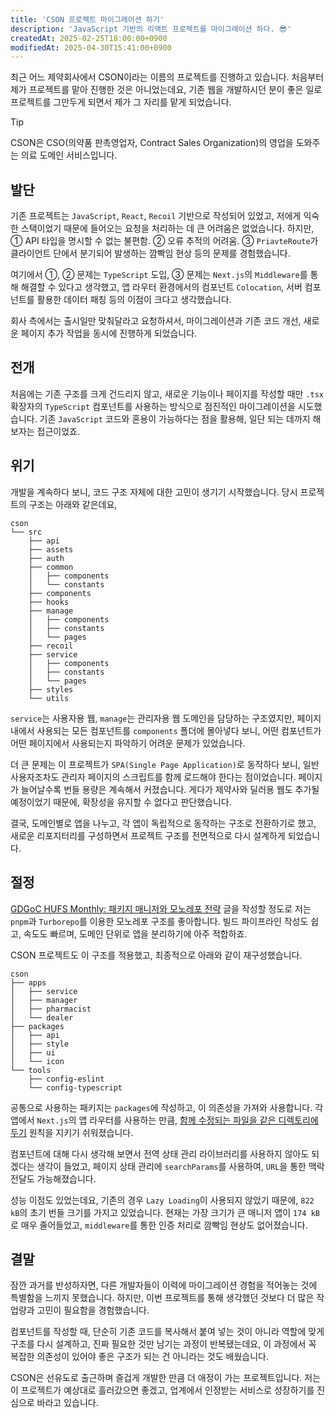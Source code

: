 ```yaml
---
title: 'CSON 프로젝트 마이그레이션 하기'
description: 'JavaScript 기반의 리액트 프로젝트를 마이그레이션 하다. 😎'
createdAt: 2025-02-25T18:00:00+0900
modifiedAt: 2025-04-30T15:41:00+0900
---
```


최근 어느 제약회사에서 CSON이라는 이름의 프로젝트를 진행하고 있습니다. 처음부터 제가 프로젝트를 맡아 진행한 것은 아니었는데요, 기존 웹을 개발하시던 분이 좋은 일로 프로젝트를 그만두게 되면서 제가 그 자리를 맡게 되었습니다.

> [!TIP]
> CSON은 CSO(의약품 판촉영업자, Contract Sales Organization)의 영업을 도와주는 의료 도메인 서비스입니다.

## 발단

기존 프로젝트는 `JavaScript`, `React`, `Recoil` 기반으로 작성되어 있었고, 저에게 익숙한 스택이었기 때문에 들어오는 요청을 처리하는 데 큰 어려움은 없었습니다. 하지만, ① API 타입을 명시할 수 없는 불편함. ② 오류 추적의 어려움. ③ `PriavteRoute`가 클라이언트 단에서 분기되어 발생하는 깜빡임 현상 등의 문제를 경험했습니다.

여기에서 ①, ② 문제는 `TypeScript` 도입, ③ 문제는 `Next.js`의 `Middleware`를 통해 해결할 수 있다고 생각했고, 앱 라우터 환경에서의 컴포넌트 `Colocation`, 서버 컴포넌트를 활용한 데이터 패칭 등의 이점이 크다고 생각했습니다.

회사 측에서는 출시일만 맞춰달라고 요청하셔서, 마이그레이션과 기존 코드 개선, 새로운 페이지 추가 작업을 동시에 진행하게 되었습니다.


## 전개

처음에는 기존 구조를 크게 건드리지 않고, 새로운 기능이나 페이지를 작성할 때만 `.tsx` 확장자의 `TypeScript` 컴포넌트를 사용하는 방식으로 점진적인 마이그레이션을 시도했습니다. 기존 `JavaScript` 코드와 혼용이 가능하다는 점을 활용해, 일단 되는 데까지 해보자는 접근이었죠.

## 위기

개발을 계속하다 보니, 코드 구조 자체에 대한 고민이 생기기 시작했습니다. 당시 프로젝트의 구조는 아래와 같은데요,

```terminaloutput
cson
└── src
    ├── api
    ├── assets
    ├── auth
    ├── common
    │   ├── components
    │   └── constants
    ├── components
    ├── hooks
    ├── manage
    │   ├── components
    │   ├── constants
    │   └── pages
    ├── recoil
    ├── service
    │   ├── components
    │   ├── constants
    │   └── pages
    ├── styles
    └── utils
```

`service`는 사용자용 웹, `manage`는 관리자용 웹 도메인을 담당하는 구조였지만, 페이지 내에서 사용되는 모든 컴포넌트를 `components` 폴더에 몰아넣다 보니, 어떤 컴포넌트가 어떤 페이지에서 사용되는지 파악하기 어려운 문제가 있었습니다.

더 큰 문제는 이 프로젝트가 `SPA(Single Page Application)`로 동작하다 보니, 일반 사용자조차도 관리자 페이지의 스크립트를 함께 로드해야 한다는 점이었습니다. 페이지가 늘어날수록 번들 용량은 계속해서 커졌습니다. 게다가 제약사와 딜러용 웹도 추가될 예정이었기 때문에, 확장성을 유지할 수 없다고 판단했습니다.

결국, 도메인별로 앱을 나누고, 각 앱이 독립적으로 동작하는 구조로 전환하기로 했고, 새로운 리포지터리를 구성하면서 프로젝트 구조를 전면적으로 다시 설계하게 되었습니다.

## 절정
<a href="/articles/2024-10-gdgoc-presentation" target="_blank" rel="noreferrer noopener">GDGoC HUFS
  Monthly: 패키지 매니저와 모노레포
  전략</a> 글을 작성할 정도로 저는 `pnpm`과 `Turborepo`를 이용한 모노레포 구조를 좋아합니다. 빌드 파이프라인 작성도 쉽고, 속도도 빠르며, 도메인 단위로 앱을 분리하기에 아주 적합하죠.

CSON 프로젝트도 이 구조를 적용했고, 최종적으로 아래와 같이 재구성했습니다.

```terminaloutput
cson
├── apps
│   ├── service
│   ├── manager
│   ├── pharmacist
│   └── dealer
├── packages
│   ├── api
│   ├── style
│   ├── ui
│   └── icon
└── tools
    ├── config-eslint
    └── config-typescript
```

공통으로 사용하는 패키지는 `packages`에 작성하고, 이 의존성을 가져와 사용합니다. 각 앱에서 `Next.js`의 앱 라우터를 사용하는 만큼, <a href="https://frontend-fundamentals.com/code-quality/code/examples/code-directory.html" target="_blank" rel="noreferrer noopener">함께 수정되는 파일을 같은 디렉토리에 두기</a> 원칙을 지키기 쉬워졌습니다.

컴포넌트에 대해 다시 생각해 보면서 전역 상태 관리 라이브러리를 사용하지 않아도 되겠다는 생각이 들었고, 페이지 상태 관리에 `searchParams`를 사용하여, `URL`을 통한 맥락 전달도 가능해졌습니다.

성능 이점도 있었는데요, 기존의 경우 `Lazy Loading`이 사용되지 않았기 때문에, `822 kB`의 초기 번들 크기를 가지고 있었습니다. 현재는 가장 크기가 큰 매니저 앱이 `174 kB`로 매우 줄어들었고, `middleware`를 통한 인증 처리로 깜빡임 현상도 없어졌습니다.

## 결말

잠깐 과거를 반성하자면, 다른 개발자들이 이력에 마이그레이션 경험을 적어놓는 것에 특별함을 느끼지 못했습니다. 하지만, 이번 프로젝트를 통해 생각했던 것보다 더 많은 작업량과 고민이 필요함을 경험했습니다.

컴포넌트를 작성할 때, 단순히 기존 코드를 복사해서 붙여 넣는 것이 아니라 역할에 맞게 구조를 다시 설계하고, 진짜 필요한 것만 남기는 과정이 반복됐는데요, 이 과정에서 꼭 복잡한 의존성이 있어야 좋은 구조가 되는 건 아니라는 것도 배웠습니다.

CSON은 선유도로 출근하며 즐겁게 개발한 만큼 더 애정이 가는 프로젝트입니다. 저는 이 프로젝트가 예상대로 흘러갔으면 좋겠고, 업계에서 인정받는 서비스로 성장하기를 진심으로 바라고 있습니다.